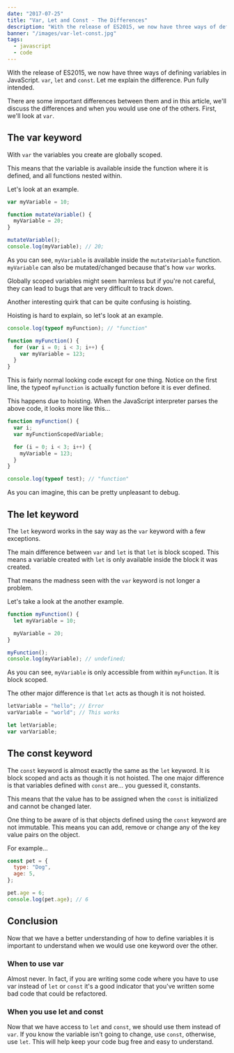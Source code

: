 ```yaml
---
date: "2017-07-25"
title: "Var, Let and Const - The Differences"
description: "With the release of ES2015, we now have three ways of defining variables in JavaScript. `var`, `let` and `const`. Let me explain the difference."
banner: "/images/var-let-const.jpg"
tags:
  - javascript
  - code
---
```


With the release of ES2015, we now have three ways of defining variables in JavaScript. `var`, `let` and `const`. Let me explain the difference. Pun fully intended.

There are some important differences between them and in this article, we'll discuss the differences and when you would use one of the others. First, we'll look at `var`.

## The var keyword

With `var` the variables you create are globally scoped.

This means that the variable is available inside the function where it is defined, and all functions nested within.

Let's look at an example.

```javascript
var myVariable = 10;

function mutateVariable() {
  myVariable = 20;
}

mutateVariable();
console.log(myVariable); // 20;
```

As you can see, `myVariable` is available inside the `mutateVariable` function. `myVariable` can also be mutated/changed because that's how `var` works.

Globally scoped variables might seem harmless but if you're not careful, they can lead to bugs that are very difficult to track down.

Another interesting quirk that can be quite confusing is hoisting.

Hoisting is hard to explain, so let's look at an example.

```javascript
console.log(typeof myFunction); // "function"

function myFunction() {
  for (var i = 0; i < 3; i++) {
    var myVariable = 123;
  }
}
```

This is fairly normal looking code except for one thing. Notice on the first line, the typeof `myFunction` is actually function before it is ever defined.

This happens due to hoisting. When the JavaScript interpreter parses the above code, it looks more like this...

```javascript
function myFunction() {
  var i;
  var myFunctionScopedVariable;

  for (i = 0; i < 3; i++) {
    myVariable = 123;
  }
}

console.log(typeof test); // "function"
```

As you can imagine, this can be pretty unpleasant to debug.

## The let keyword

The `let` keyword works in the say way as the `var` keyword with a few exceptions.

The main difference between `var` and `let` is that `let` is block scoped. This means a variable created with `let` is only available inside the block it was created.

That means the madness seen with the `var` keyword is not longer a problem.

Let's take a look at the another example.

```javascript
function myFunction() {
  let myVariable = 10;

  myVariable = 20;
}

myFunction();
console.log(myVariable); // undefined;
```

As you can see, `myVariable` is only accessible from within `myFunction`. It is block scoped.

The other major difference is that `let` acts as though it is not hoisted.

```javascript
letVariable = "hello"; // Error
varVariable = "world"; // This works

let letVariable;
var varVariable;
```

## The const keyword

The `const` keyword is almost exactly the same as the `let` keyword. It is block scoped and acts as though it is not hoisted. The one major difference is that variables defined with `const` are... you guessed it, constants.

This means that the value has to be assigned when the `const` is initialized and cannot be changed later.

One thing to be aware of is that objects defined using the `const` keyword are not immutable. This means you can add, remove or change any of the key value pairs on the object.

For example...

```javascript
const pet = {
  type: "Dog",
  age: 5,
};

pet.age = 6;
console.log(pet.age); // 6
```

## Conclusion

Now that we have a better understanding of how to define variables it is important to understand when we would use one keyword over the other.

### When to use var

Almost never. In fact, if you are writing some code where you have to use var instead of `let` or `const` it's a good indicator that you've written some bad code that could be refactored.

### When you use let and const

Now that we have access to `let` and `const`, we should use them instead of `var`. If you know the variable isn't going to change, use `const`, otherwise, use `let`. This will help keep your code bug free and easy to understand.
